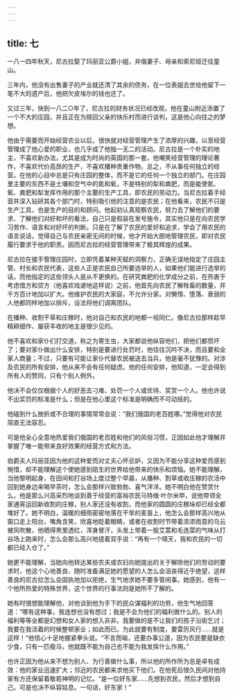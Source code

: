 ```yaml
---
---
---
```

title: 七
---



一八一四年秋天，尼古拉娶了玛丽亚公爵小姐，并偕妻子、母亲和索尼娅迁往童山。

三年内，他没有出售妻子的产业就还清了其余的债务，在一位表姐去世给他留下一笔不大的遗产后，他把欠皮埃尔的钱也还了。

又过三年，快到一八二○年了，尼古拉的财务状况已经改观，他在童山附近添置了一个不大的庄园，并且正在为赎回父亲的快乐村而进行谈判，这是他心向往之的梦想。

他由于需要而开始经营农业以后，很快就对经营管理产生了浓厚的兴趣，以至经营管理成了他心爱的职业，也几乎成了他独一无二的活动。尼古拉是一个朴实的地主，不喜欢新办法，尤其是成为时尚的英国的那一套，他嘲笑经营管理的理论著作，不喜欢代价高昂的生产，不喜欢播种贵重作物，总之，不从事任何独立的经营。在他的心目中总是只有庄园的整体，而不是它的任何一个独立的部门。在庄园里主要的东西不是土壤和空气中的氮和氧，不是特别的犁和粪肥，而是能使氮、氧、粪肥和犁发挥作用的那个主要的生产工具，即农民的劳动力。当尼古拉着手经营并深入钻研其各个部门时，特别吸引他的注意的是农民；在他看来，农民不只是生产工具，也是生产的目的和顾问。他起初认真观察农民，努力去了解他们的要求、了解他们对好和坏的看法，自己只是假装在发号施令，其实他只是在向农民学习劳作、语言和对好坏的判断。只是在了解了农民的爱好和追求，学会了用农民的语言说话，觉得自己与农民亲密无间的时候，他才开始大胆地管理农民，即对农民履行要求于他的职责。因而尼古拉的经营管理带来了极其辉煌的成果。

尼古拉在接手管理庄园时，立即凭着某种天赋的洞察力，正确无误地指定了庄园主管、村长和农民代表，这些人正是农民自己所要选举的人，如果他们能进行选举的话，而他指定的这些领头人是从不更换的。在研究粪肥的化学成分之前，在热衷于考虑借方和贷方（他喜欢戏谑地这样说）之前，他首先向农民了解牲畜的数量，并千方百计地加以扩大。他维护农民的大家庭，不允许分家。对懒惰、堕落、衰弱的人他都同样地加以排斥，设法将他们调离团队。

在播种、收割干草和庄稼时，他对自己和农民的地都一视同仁。像尼古拉那样趁早精耕细作、屡获丰收的地主是很少见的。

他不喜欢和家仆们打交道，称之为寄生虫，大家都说他纵容他们，把他们都惯坏了；要对家仆做出什么安排，特别是要进行处罚时，他往往沉吟不决，而且要和全家人商量；不过，只要有可能让家仆代替农民被送去当兵，他是毫不犹豫的。对涉及农民的所有安排，他从来不会有任何疑虑。他的任何安排，他知道，一定会得到所有人的赞同，只有个别人例外。

他决不会仅仅根据个人的好恶去刁难、处罚一个人或优待、奖赏一个人。他也许说不出奖罚的标准是什么；但是在他心里这个标准是明确而不可动摇的。

他碰到什么挫折或不合理的事情常常会说：“我们俄国的老百姓哪。”觉得他对农民简直无法容忍。

可是他全心全意地热爱我们俄国的老百姓和他们的风俗习惯，正因如此他才理解并掌握了唯一能带来良好效果的经营方式和方法。

伯爵夫人玛丽亚因为他的这种爱而对丈夫心怀忌妒，又因为不能分享这种爱而感到惋惜，却不能理解这个使她感到陌生的世界给他带来的快乐和烦恼。她不能理解，当他黎明起身，在田间和打谷场上度过整个早晨，从播种、割草或收庄稼的农活中回到她身边来喝早茶时，怎么会那样兴致勃勃、喜气洋洋。她不明白他在赞赏什么，他是那么兴高采烈地谈到善于经营的富裕农民马特维·叶尔米申，说他带领全家通宵运回新收割的庄稼，别人家还没有收割，而他家的圆圆的庄稼垛却已经全都堆好了。她不明白，温暖的细雨密密地落在干旱的麦苗上，他怎么会那样高兴地从窗口走上阳台，嘴角含笑，欣喜地眨着眼睛，或者在收割时节带着浓浓雨意的乌云被风吹散，他晒得黑里透红，浑身冒汗，头发上带着一股艾蒿和毛连菜的气味从打谷场上跑来时，怎么会那么高兴地搓着双手说：“再有一个晴天，我和农民的一切都已经入仓了。”

她更不能理解，当她向他转达某些农夫或农妇向她提出的关于解除他们的劳动的要求时，他这个心地善良、随时准备满足她的愿望的人怎么会沮丧得近乎绝望，这样善良的尼古拉怎么会固执地加以拒绝，生气地求她不要多管闲事。她感到，他有一个他所热爱的特殊世界，这个世界的行事法则是她所不了解的。

她有时很想能理解他，对他谈到他为手下的民众谋福利的功劳，他生气地回答道：“哪有这种事，我连想也没有想过；我是不会为他们的福利做什么的。别人的福利等等全都是幻想和女人家的想入非非。我要做的是不让我们的孩子沿街乞讨；我要在我活着的时候整顿家业；如此而已。为此就要有制度，要雷厉风行……就是这样！”他信心十足地握紧拳头说。“不言而喻，还要办事公道，因为农民要是缺衣少食，只有一匹瘦马，他就既不能为自己也不能为我发挥什么作用。”

也许正因为他从来不想为别人、为行善做什么事，所以他的所作所为总是卓有成效：他的家业迅速扩大；邻近的农民都来求他买下他们，在他死后很久民间对他持家有方还保留着敬若神明的记忆。“是一位好东家……先想到农民，然后才想到自己。可是也决不纵容姑息。一句话，好东家！”
